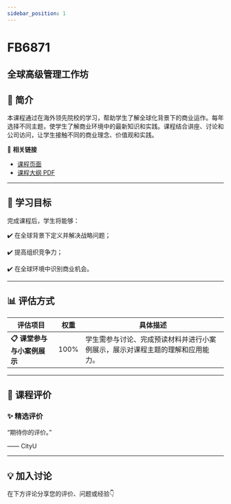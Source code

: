 ```yaml
---
sidebar_position: 1
---
```


# FB6871
## 全球高级管理工作坊

## **📘 简介**
本课程通过在海外领先院校的学习，帮助学生了解全球化背景下的商业运作。每年选择不同主题，使学生了解商业环境中的最新知识和实践。课程结合讲座、讨论和公司访问，让学生接触不同的商业理念、价值观和实践。

🔗 **相关链接**
- [课程页面](https://www.cityu.edu.hk/catalogue/pg/202425/course/FB6871.htm)
- [课程大纲 PDF](https://www.cityu.edu.hk/catalogue/pg/202425/course/FB6871.pdf)

---

## **🎯 学习目标**

完成课程后，学生将能够：


✔️ 在全球背景下定义并解决战略问题；

✔️ 提高组织竞争力；

✔️ 在全球环境中识别商业机会。

---

## **📊 评估方式**

| **评估项目**               | **权重** | **具体描述**                                                                                     |
|---------------------------|---------|-----------------------------------------------------------------------------------------------|
| **📋 课堂参与与小案例展示** | 100%    | 学生需参与讨论、完成预读材料并进行小案例展示，展示对课程主题的理解和应用能力。                  |

---

## **💬 课程评价**

### ✨ **精选评价**
<div className={commentStyles.commentBox}>
    <p className={commentStyles.commentText}>
        “期待你的评价。”
    </p>
    <p className={commentStyles.commentAuthor}>—— CityU</p>
</div>

---

## **💡 加入讨论**

在下方评论分享您的评价、问题或经验👇
<Utterances />